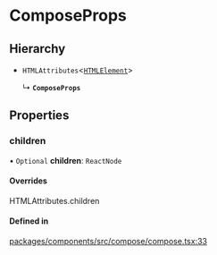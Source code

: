 # ComposeProps

## Hierarchy

- `HTMLAttributes`\<[`HTMLElement`](https://developer.mozilla.org/docs/Web/API/HTMLElement)\>

  ↳ **`ComposeProps`**

## Properties

### children

• `Optional` **children**: `ReactNode`

#### Overrides

HTMLAttributes.children

#### Defined in

[packages/components/src/compose/compose.tsx:33](https://github.com/vtex/shoreline/blob/6674ddada/packages/components/src/compose/compose.tsx#L33)
